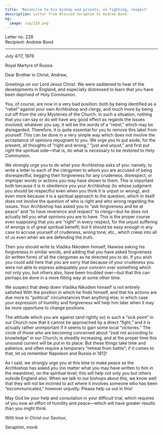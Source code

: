 ```yaml
---
title: 'Reconcile to his bishop and priests, no fighting, respect'
description: Letter from Blessed Seraphim to Andrew Bond.
og:
  image: /og/228.png
---
```


<div style={{textAlign:'right', fontFamily:'monospace'}}>Letter no. 228</div>
<div style={{textAlign:'left', fontFamily:'monospace'}}>Recipient: Andrew Bond</div>

---

July 4/17, 1976

Royal Martyrs of Russia

Dear Brother in Christ, Andrew,

Greetings on our Lord Jesus Christ. We were saddened to hear of the developments in England, and especially distressed to learn that you have been deprived of Holy Communion.

You, of course, are now in a very bad position: both by being identified as a “rebel” against your own Archbishop and clergy, and much more by being cut off from the very Mysteries of the Church. In such a situation, nothing that you can say or do will have any good effect as regards the issues involved; whatever you say, it will be the words of a “rebel,” which may be disregarded. Therefore, it is quite essential for you to remove this label from yourself. This can be done in a very simple way which does not involve the acceptance of opinions repugnant to you. We urge you to put aside, for the present, all thoughts of “right and wrong,” “just and unjust,” and first put right the spiritual side—that is, do what is necessary to be restored to Holy Communion.

We strongly urge you to do what your Archbishop asks of you: namely, to write a letter to each of the clergymen to whom you are accused of being disrespectful, begging their forgiveness for any crudeness, disrespect, or improper words or actions you may have shown to them. This is important both because it is in obedience you your Archbishop (to whose judgment you should be respectful even when you think it is unjust or wrong), and even more because it is a spiritual approach to the question, which in itself does not involve the question of who is right and who wrong regarding the issues. Your Archbishop has asked you to “ask forgiveness and be at peace” and “to have reverence and respect” to clergy—but he does not actually tell you what opinions you are to have. This is the proper course even supposing that you are “right” in every respect, for the unjust suffering of wrongs is of great spiritual benefit; but it should be easy enough in any case to accuse yourself of crudeness, wrong tone, etc., which creep into all of us even when we are defending the truth.

Then you should write to Vladika Nikodem himself, likewise asking his forgiveness in similar words, and adding that you have asked forgiveness (in written form) of all the clergymen as he directed you to do. If you wish you could add here that you are sorry that because of your crudeness you were not able to express adequately your concern over something which not only you, but others also, have been troubled over—but that this can perhaps be done in a more fitting way at some other time.

We suspect that deep down Vladika Nikodem himself is not entirely satisfied With the position in which he finds himself, and that his actions are due more to “political” circumstances than anything else; in which case your expression of humility and forgiveness will help him later when it may be more opportune to change positions.

The attitude which you are against (and rightly so) is such a “sick point” in our Church now that it cannot be approached by a direct “fight,” and it is actually rather unimportant if it seems to gain some local “victories.” The circle of those who are becoming concerned about “zeal not according to knowledge” in our Church, is steadily increasing, and at the proper time this unsound current will be put in its place. But these things take time and patience, and often require a temporary “retreat from battle”; if it comes to that, let us remember Napoleon and Russia in 1812!

As I said, we strongly urge you at this time to make peace as the Archbishop has asked you (no matter what you may have written to him in the meantime), on the spiritual level; this will help not only you but others outside England also. When we talk to our bishops about this, we know well that they will not be inclined to act where it involves someone who has been “excommunicated,” however unjustly. Please help us out in this!

May God be your help and consolation in your difficult trial, which requires of you now an effort of humility and peace—which will have greater results than you might think.

With love in Christ our Saviour,

Seraphim, monk